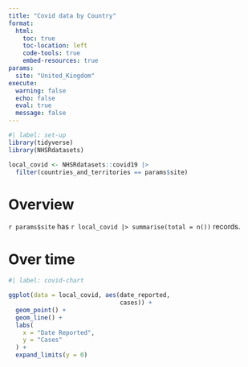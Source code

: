 ```yaml
---
title: "Covid data by Country"
format: 
  html:
    toc: true
    toc-location: left
    code-tools: true
    embed-resources: true
params:
  site: "United_Kingdom"
execute:
  warning: false
  echo: false
  eval: true
  message: false
---
```


```r
#| label: set-up
library(tidyverse)
library(NHSRdatasets)

local_covid <- NHSRdatasets::covid19 |> 
  filter(countries_and_territories == params$site)
```

# Overview

`r params$site` has `r local_covid |> summarise(total = n())` records.

# Over time

```r
#| label: covid-chart

ggplot(data = local_covid, aes(date_reported,
                               cases)) + 
  geom_point() + 
  geom_line() + 
  labs(
    x = "Date Reported", 
    y = "Cases"
  ) +
  expand_limits(y = 0) 
```
